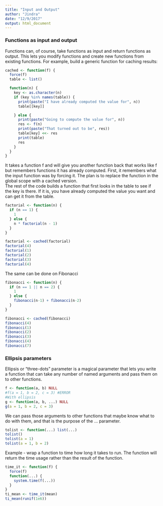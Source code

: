 ```yaml
---
title: "Input and Output"
author: "Jindra"
date: "12/9/2017"
output: html_document
---
```

### Functions as input and output
Functions can, of course, take functions as input and return functions as output. This lets you modify functions and create new functions from existing functions. For example, build a generic function for caching results:
```r
cached <- function(f) {
  force(f)
  table <- list()

  function(n) {
    key <- as.character(n)
    if (key %in% names(table)) {
      print(paste("I have already computed the value for", n))
      table[[key]]

    } else {
      print(paste("Going to compute the value for", n))
      res <- f(n)
      print(paste("That turned out to be", res))
      table[key] <<- res
      print(table)
      res
    }
  }
}
```
It takes a function f and will give you another function back that works like f but remembers functions it has already computed. First, it remembers what the input function was by forcing it. The plan is to replace the function in the global scope with a cached version.  
The rest of the code builds a function that first looks in the table to see if the key is there. If it is, you have already computed the value you want and can get it from the table.
```r
factorial <- function(n) {
  if (n == 1) {
    1
  } else {
    n * factorial(n - 1)
  }
}

factorial <- cached(factorial)
factorial(4)
factorial(1)
factorial(2)
factorial(3)
factorial(4)
```
The same can be done on Fibonacci
```r
fibonacci <- function(n) {
  if (n == 1 || n == 2) {
    1
  } else {
    fibonacci(n-1) + fibonacci(n-2)
  }
}

fibonacci <- cached(fibonacci)
fibonacci(4)
fibonacci(1)
fibonacci(2)
fibonacci(3)
fibonacci(4)
fibonacci(7)
```
### Ellipsis parameters
Ellipsis or “three-dots” parameter is a magical parameter that lets you write a function that can take any number of named arguments and pass them on to other functions.
```r
f <- function(a, b) NULL
#f(a = 1, b = 2, c = 3) #ERROR
#With ellipsis
g <- function(a, b, ...) NULL
g(a = 1, b = 2, c = 3)
```
We can pass those arguments to other functions that maybe know what to do with them, and that is the purpose of the ... parameter.
```r
tolist <- function(...) list(...)
tolist()
tolist(a = 1)
tolist(a = 1, b = 2)
```
 Example - wrap a function to time how long it takes to run. The function will return the time usage rather than the result of the function.
```r
time_it <- function(f) {
  force(f)
  function(...) {
    system.time(f(...))
  }
}
ti_mean <- time_it(mean)
ti_mean(runif(1e6))
```


